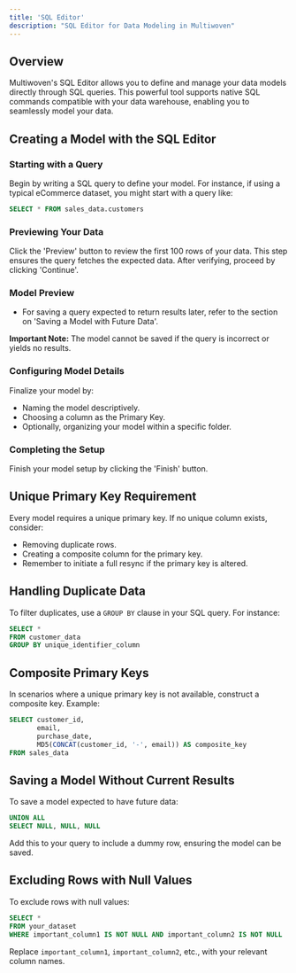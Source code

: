 ```yaml
---
title: 'SQL Editor'
description: "SQL Editor for Data Modeling in Multiwoven"
---
```


## Overview

Multiwoven's SQL Editor allows you to define and manage your data models directly through SQL queries. This powerful tool supports native SQL commands compatible with your data warehouse, enabling you to seamlessly model your data.
## Creating a Model with the SQL Editor
### Starting with a Query

Begin by writing a SQL query to define your model. For instance, if using a typical eCommerce dataset, you might start with a query like:

```sql
SELECT * FROM sales_data.customers
```


### Previewing Your Data

Click the 'Preview' button to review the first 100 rows of your data. This step ensures the query fetches the expected data. After verifying, proceed by clicking 'Continue'.

### Model Preview 
- For saving a query expected to return results later, refer to the section on 'Saving a Model with Future Data'.

<Tip>**Important Note:**  The model cannot be saved if the query is incorrect or yields no results.</Tip>

### Configuring Model Details

Finalize your model by:
- Naming the model descriptively.
- Choosing a column as the Primary Key.
- Optionally, organizing your model within a specific folder.

### Completing the Setup

Finish your model setup by clicking the 'Finish' button.

## Unique Primary Key Requirement

Every model requires a unique primary key. If no unique column exists, consider:
- Removing duplicate rows.
- Creating a composite column for the primary key.
- Remember to initiate a full resync if the primary key is altered.
## Handling Duplicate Data

To filter duplicates, use a `GROUP BY` clause in your SQL query. For instance:

```sql
SELECT *
FROM customer_data
GROUP BY unique_identifier_column
```


## Composite Primary Keys

In scenarios where a unique primary key is not available, construct a composite key. Example:

```sql
SELECT customer_id, 
       email, 
       purchase_date,
       MD5(CONCAT(customer_id, '-', email)) AS composite_key
FROM sales_data
```


## Saving a Model Without Current Results

To save a model expected to have future data:

```sql
UNION ALL
SELECT NULL, NULL, NULL
```



Add this to your query to include a dummy row, ensuring the model can be saved.
## Excluding Rows with Null Values

To exclude rows with null values:

```sql
SELECT *
FROM your_dataset
WHERE important_column1 IS NOT NULL AND important_column2 IS NOT NULL
```



Replace `important_column1`, `important_column2`, etc., with your relevant column names.
